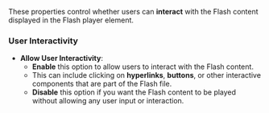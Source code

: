 
These properties control whether users can **interact** with the Flash content displayed in the Flash player element.

### **User Interactivity**

- **Allow User Interactivity**:  
  - **Enable** this option to allow users to interact with the Flash content.  
  - This can include clicking on **hyperlinks**, **buttons**, or other interactive components that are part of the Flash file.  
  - **Disable** this option if you want the Flash content to be played without allowing any user input or interaction.

